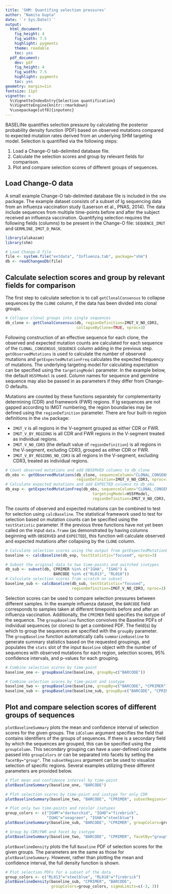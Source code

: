 ```yaml
---
title: 'SHM: Quantifing selection pressures'
author: "Namita Gupta"
date: '`r Sys.Date()`'
output:
  html_document:
    fig_height: 4
    fig_width: 7.5
    highlight: pygments
    theme: readable
    toc: yes
  pdf_document:
    dev: pdf
    fig_height: 4
    fig_width: 7.5
    highlight: pygments
    toc: yes
geometry: margin=1in
fontsize: 11pt
vignette: >
  %\VignetteIndexEntry{Selection quantification}  
  %\VignetteEngine{knitr::rmarkdown}  
  %\usepackage[utf8]{inputenc}
---
```


BASELINe quantifies selection pressure by calculating the posterior probability 
density function (PDF) based on observed mutations compared to expected 
mutation rates derived from an underlying SHM targeting model. Selection is 
quantified via the following steps:

1. Load a Change-O tab-delimited database file.
2. Calculate the selection scores and group by relevant fields for comparison.
3. Plot and compare selection scores of different groups of sequences.

Load Change-O data
--------------------------------------------------------------------------------
A small example Change-O tab-delimited database file is included in the `shm` 
package. The example dataset consists of a subset of Ig sequencing data from an 
influenza vaccination study (Laserson et al., PNAS, 2014). The data include 
sequences from multiple time-points before and after the subject received an 
influenza vaccination. Quantifying selection requires the following fields 
(columns) to be present in the Change-O file: `SEQUENCE_IMGT` and 
`GERMLINE_IMGT_D_MASK`.

```r
library(alakazam)
library(shm)

# Load Change-O file
file <- system.file("extdata", "Influenza.tab", package="shm")
db <- readChangeoDb(file)
```

Calculate selection scores and group by relevant fields for comparison
--------------------------------------------------------------------------------
The first step to calculate selection is to call `getClonalConsensus` to 
collapse sequences by the `CLONE` column, if the data has been divided into 
clonal groups. 

```r
# Collapse clonal groups into single sequences
db_clone <- getClonalConsensus(db, regionDefinition=IMGT_V_NO_CDR3, 
                               collapseByClone=TRUE, nproc=3)
```

Following construction of an effective sequence for each clone, the observed
and expected mutation counts are calculated for each sequence of the 
`CLONAL_CONSENSUS_SEQUENCE` column adding in the previous step. 
`getObservedMutations` is used to calculate the number of observed mutations 
and `getExpectedMutationFreq` calculates the expected frequency of mutations. 
The underlying targeting model for calculating expectation can be specified 
using the `targetingModel` parameter. In the example below, the default 
`HS5FModel` is used. Column names for sequence and germline sequence may
also be passed in as parameters if they differ from Change-O defaults. 

Mutations are counted by these functions separately for complementarity 
determining (CDR) and framework (FWR) regions. If Ig sequences are not gapped 
according to IMGT numbering, the region boundaries may be defined using the 
`regionDefinition` parameter. There are four built-in region definitions 
in the `shm` package: 

*  `IMGT_V` is all regions in the V-segment grouped as either CDR or FWR.
*  `IMGT_V_BY_REGIONS` is all CDR and FWR regions in the V-segment treated as 
   individual regions.
*  `IMGT_V_NO_CDR3` (the default value of `regionDefinition`) is all regions in 
   the V-segment, excluding CDR3, grouped as either CDR or FWR.
*  `IMGT_V_BY_REGIONS_NO_CDR3` is all regions in the V-segment, excluding CDR3, 
   treated as individual regions. 

```r
# Count observed mutations and add OBSERVED columns to db_clone
db_obs <- getObservedMutations(db_clone, sequenceColumn="CLONAL_CONSENSUS_SEQUENCE",
                               regionDefinition=IMGT_V_NO_CDR3, nproc=3)
# Calculate expected mutations and add EXPECTED columns to db_obs
db_exp <- getExpectedMutationFreq(db_obs, sequenceColumn="CLONAL_CONSENSUS_SEQUENCE",
                                      targetingModel=HS5FModel,
                                      regionDefinition=IMGT_V_NO_CDR3, nproc=3)
````

The counts of observed and expected mutations can be combined to test for selection 
using `calcBaseline`. The statistical framework used to test for selection based 
on mutation counts can be specified using the `testStatistic` parameter. If the 
previous three functions have not yet been called on the input `data.frame` 
(as demonstrated by having columns beginning with `OBSERVED` and `EXPECTED`), 
this function will calculate observed and expected mutations after collapsing by 
the `CLONE` column.

```r
# Calculate selection scores using the output from getExpectedMutationFreq
baseline <- calcBaseline(db_exp, testStatistic="focused", nproc=3)

# Subset the original data to two time-points and switched isotypes
db_sub <- subset(db, CPRIMER %in% c("IGHA", "IGHG") & 
                     BARCODE %in% c("RL013", "RL018"))
# Calculate selection scores from scratch on subset
baseline_sub <- calcBaseline(db_sub, testStatistic="focused", 
                             regionDefinition=IMGT_V_NO_CDR3, nproc=3)
```

Selection scores can be used to compare selection pressures between different 
samples. In the example influenza dataset, the `BARCODE` field corresponds to 
samples taken at different timepoints before and after an influenza vaccination. 
Additionally, the `CPRIMER` field specifies the isotype of the sequence. The 
`groupBaseline` function convolves the Baseline PDFs of individual sequences 
(or clones) to get a combined PDF. The field(s) by which to group the sequences are 
specified with the `groupBy` parameter. The `groupBaseline` function automatically
calls `summarizeBaseline` to generate summary statistics based on the requested 
groupings, and populates the `stats` slot of the input `Baseline` object with the 
number of sequences with observed mutations for each region, selection scores, 95% 
confidence intervals, and p-values for each grouping. 

```r
# Combine selection scores by time-point
baseline_one <- groupBaseline(baseline, groupBy=c("BARCODE"))

# Combine selection scores by time-point and isotype
baseline_two <- groupBaseline(baseline, groupBy=c("BARCODE", "CPRIMER"))
baseline_sub <- groupBaseline(baseline_sub, groupBy=c("BARCODE", "CPRIMER"))
```

Plot and compare selection scores of different groups of sequences
--------------------------------------------------------------------------------
`plotBaselineSummary` plots the mean and confidence interval of selection scores 
for the given groups. The `idColumn` argument specifies the field that contains 
identifiers of the groups of sequences. If there is a secondary field by which 
the sequences are grouped, this can be specified using the `groupColumn`. This 
secondary grouping can have a user-defined color palette passed into 
`groupColors` or can be separated into facets by setting the `facetBy="group"`. 
The `subsetRegions` argument can be used to visualize selection of specific 
regions. Several examples utilizing these different parameters are provided 
below.

```r
# Plot mean and confidence interval by time-point
plotBaselineSummary(baseline_one, "BARCODE")

# Plot selection scores by time-point and isotype for only CDR
plotBaselineSummary(baseline_two, "BARCODE", "CPRIMER", subsetRegions="CDR")

# Plot only two time-points and recolor isotypes
group_colors <- c("IGHM"="darkorchid", "IGHD"="firebrick", 
                  "IGHG"="seagreen", "IGHA"="steelblue")
plotBaselineSummary(baseline_sub, "BARCODE", "CPRIMER", groupColors=group_colors)

# Group by CDR/FWR and facet by isotype
plotBaselineSummary(baseline_two, "BARCODE", "CPRIMER", facetBy="group")
```

`plotBaselineDensity` plots the full `Baseline` PDF of selection scores for the 
given groups. The parameters are the same as those for `plotBaselineSummary`.
However, rather than plotting the mean and confidence interval, the full density 
function is shown.

```r
# Plot selection PDFs for a subset of the data
group_colors <- c("RL013"="steelblue", "RL018"="firebrick")
plotBaselineDensity(baseline_sub, "CPRIMER", "BARCODE",
                    groupColors=group_colors, sigmaLimits=c(-3, 3))
```